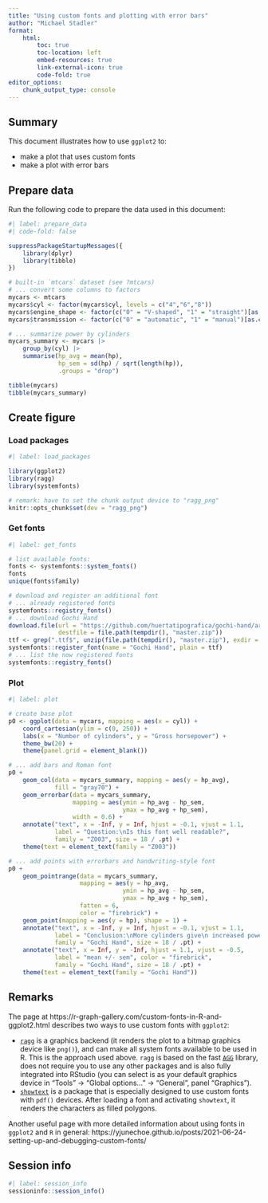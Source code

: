 ```yaml
---
title: "Using custom fonts and plotting with error bars"
author: "Michael Stadler"
format:
    html:
        toc: true
        toc-location: left
        embed-resources: true
        link-external-icon: true
        code-fold: true
editor_options: 
    chunk_output_type: console
---
```


## Summary

This document illustrates how to use `ggplot2` to:

- make a plot that uses custom fonts
- make a plot with error bars


## Prepare data

Run the following code to prepare the data used in this document:

```r
#| label: prepare_data
#| code-fold: false

suppressPackageStartupMessages({
    library(dplyr)
    library(tibble)
})

# built-in `mtcars` dataset (see ?mtcars)
# ... convert some columns to factors
mycars <- mtcars
mycars$cyl <- factor(mycars$cyl, levels = c("4","6","8"))
mycars$engine_shape <- factor(c("0" = "V-shaped", "1" = "straight")[as.character(mycars$vs)])
mycars$transmission <- factor(c("0" = "automatic", "1" = "manual")[as.character(mycars$am)])

# ... summarize power by cylinders
mycars_summary <- mycars |>
    group_by(cyl) |>
    summarise(hp_avg = mean(hp),
              hp_sem = sd(hp) / sqrt(length(hp)),
              .groups = "drop")

tibble(mycars)
tibble(mycars_summary)
```


## Create figure

### Load packages
```r
#| label: load_packages

library(ggplot2)
library(ragg)
library(systemfonts)

# remark: have to set the chunk output device to "ragg_png"
knitr::opts_chunk$set(dev = "ragg_png")
```


### Get fonts
```r
#| label: get_fonts

# list available fonts:
fonts <- systemfonts::system_fonts()
fonts
unique(fonts$family)

# download and register an additional font
# ... already registered fonts
systemfonts::registry_fonts()
# ... download Gochi Hand
download.file(url = "https://github.com/huertatipografica/gochi-hand/archive/master.zip",
              destfile = file.path(tempdir(), "master.zip"))
ttf <- grep(".ttf$", unzip(file.path(tempdir(), "master.zip"), exdir = tempdir()), value = TRUE)
systemfonts::register_font(name = "Gochi Hand", plain = ttf)
# ... list the now registered fonts
systemfonts::registry_fonts()
```

### Plot
```r
#| label: plot

# create base plot
p0 <- ggplot(data = mycars, mapping = aes(x = cyl)) +
    coord_cartesian(ylim = c(0, 250)) +
    labs(x = "Number of cylinders", y = "Gross horsepower") +
    theme_bw(20) +
    theme(panel.grid = element_blank())

# ... add bars and Roman font
p0 +
    geom_col(data = mycars_summary, mapping = aes(y = hp_avg),
             fill = "gray70") +
    geom_errorbar(data = mycars_summary,
                  mapping = aes(ymin = hp_avg - hp_sem,
                                ymax = hp_avg + hp_sem),
                  width = 0.6) +
    annotate("text", x = -Inf, y = Inf, hjust = -0.1, vjust = 1.1,
             label = "Question:\nIs this font well readable?",
             family = "Z003", size = 18 / .pt) +
    theme(text = element_text(family = "Z003"))

# ... add points with errorbars and handwriting-style font
p0 +
    geom_pointrange(data = mycars_summary,
                    mapping = aes(y = hp_avg,
                                ymin = hp_avg - hp_sem,
                                ymax = hp_avg + hp_sem),
                    fatten = 6,
                    color = "firebrick") +
    geom_point(mapping = aes(y = hp), shape = 1) +
    annotate("text", x = -Inf, y = Inf, hjust = -0.1, vjust = 1.1,
             label = "Conclusion:\nMore cylinders give\n increased power",
             family = "Gochi Hand", size = 18 / .pt) +
    annotate("text", x = Inf, y = -Inf, hjust = 1.1, vjust = -0.5,
             label = "mean +/- sem", color = "firebrick",
             family = "Gochi Hand", size = 18 / .pt) +
    theme(text = element_text(family = "Gochi Hand"))
```


## Remarks

The page at https://r-graph-gallery.com/custom-fonts-in-R-and-ggplot2.html
describes two ways to use custom fonts with `ggplot2`:

- [`ragg`](https://ragg.r-lib.org/) is a graphics backend (it renders the plot
  to a bitmap graphics device like `png()`), and can make all system fonts
  available to be used in R. This is the approach used above. `ragg` is based
  on the fast [`AGG`](https://github.com/ghaerr/agg-2.6) library, does not
  require you to use any other packages and is also fully integrated into
  RStudio (you can select is as your default graphics device in "Tools" ->
  "Global options..." -> "General", panel "Graphics").
- [`showtext`](https://github.com/yixuan/showtext) is a package that is
  especially designed to use custom fonts with `pdf()` devices. After loading
  a font and activating `showtext`, it renders the characters as filled polygons.
  
Another useful page with more detailed information about using fonts in
`ggplot2` and `R` in general: https://yjunechoe.github.io/posts/2021-06-24-setting-up-and-debugging-custom-fonts/

## Session info

```r
#| label: session_info
sessioninfo::session_info()
```
